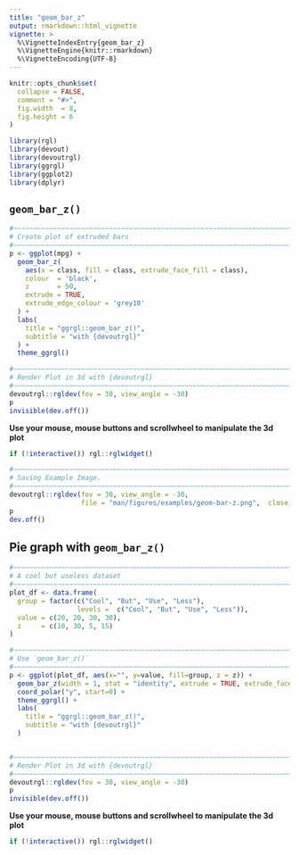 ```yaml
---
title: "geom_bar_z"
output: rmarkdown::html_vignette
vignette: >
  %\VignetteIndexEntry{geom_bar_z}
  %\VignetteEngine{knitr::rmarkdown}
  %\VignetteEncoding{UTF-8}
---
```


```r
knitr::opts_chunk$set(
  collapse = FALSE,
  comment = "#>",
  fig.width  = 8,
  fig.height = 6
)
```


```r
library(rgl)
library(devout)
library(devoutrgl)
library(ggrgl)
library(ggplot2)
library(dplyr)
```

`geom_bar_z()`
-----------------------------------------------------------------------------

```r
#~~~~~~~~~~~~~~~~~~~~~~~~~~~~~~~~~~~~~~~~~~~~~~~~~~~~~~~~~~~~~~~~~~~~~~~~~~~~
# Create plot of extruded bars
#~~~~~~~~~~~~~~~~~~~~~~~~~~~~~~~~~~~~~~~~~~~~~~~~~~~~~~~~~~~~~~~~~~~~~~~~~~~~
p <- ggplot(mpg) +
  geom_bar_z(
    aes(x = class, fill = class, extrude_face_fill = class),
    colour  = 'black',
    z       = 50, 
    extrude = TRUE,
    extrude_edge_colour = 'grey10'
  ) +
  labs(
    title = "ggrgl::geom_bar_z()",
    subtitle = "with {devoutrgl}"
  ) + 
  theme_ggrgl() 

#~~~~~~~~~~~~~~~~~~~~~~~~~~~~~~~~~~~~~~~~~~~~~~~~~~~~~~~~~~~~~~~~~~~~~~~~~~~~
# Render Plot in 3d with {devoutrgl}
#~~~~~~~~~~~~~~~~~~~~~~~~~~~~~~~~~~~~~~~~~~~~~~~~~~~~~~~~~~~~~~~~~~~~~~~~~~~~
devoutrgl::rgldev(fov = 30, view_angle = -30)
p
invisible(dev.off())
```


**Use your mouse, mouse buttons and scrollwheel to manipulate the 3d plot**

```r
if (!interactive()) rgl::rglwidget()
```




```r
#~~~~~~~~~~~~~~~~~~~~~~~~~~~~~~~~~~~~~~~~~~~~~~~~~~~~~~~~~~~~~~~~~~~~~~~~~~~~~
# Saving Example Image.
#~~~~~~~~~~~~~~~~~~~~~~~~~~~~~~~~~~~~~~~~~~~~~~~~~~~~~~~~~~~~~~~~~~~~~~~~~~~~~
devoutrgl::rgldev(fov = 30, view_angle = -30, 
                  file = "man/figures/examples/geom-bar-z.png",  close_window = TRUE, dpi = 200)
p
dev.off()
```



Pie graph with `geom_bar_z()`
-----------------------------------------------------------------------------



```r
#~~~~~~~~~~~~~~~~~~~~~~~~~~~~~~~~~~~~~~~~~~~~~~~~~~~~~~~~~~~~~~~~~~~~~~~~~~~~
# A cool but useless dataset
#~~~~~~~~~~~~~~~~~~~~~~~~~~~~~~~~~~~~~~~~~~~~~~~~~~~~~~~~~~~~~~~~~~~~~~~~~~~~
plot_df <- data.frame(
  group = factor(c("Cool", "But", "Use", "Less"), 
                 levels =  c("Cool", "But", "Use", "Less")),
  value = c(20, 20, 30, 30),
  z     = c(10, 30, 5, 15)
)

#~~~~~~~~~~~~~~~~~~~~~~~~~~~~~~~~~~~~~~~~~~~~~~~~~~~~~~~~~~~~~~~~~~~~~~~~~~~~
# Use `geom_bar_z()`
#~~~~~~~~~~~~~~~~~~~~~~~~~~~~~~~~~~~~~~~~~~~~~~~~~~~~~~~~~~~~~~~~~~~~~~~~~~~~
p <- ggplot(plot_df, aes(x="", y=value, fill=group, z = z)) +
  geom_bar_z(width = 1, stat = "identity", extrude = TRUE, extrude_face_fill = 'grey40') +
  coord_polar("y", start=0) +
  theme_ggrgl() +
  labs(
    title = "ggrgl::geom_bar_z()",
    subtitle = "with {devoutrgl}"
  ) 


#~~~~~~~~~~~~~~~~~~~~~~~~~~~~~~~~~~~~~~~~~~~~~~~~~~~~~~~~~~~~~~~~~~~~~~~~~~~~
# Render Plot in 3d with {devoutrgl}
#~~~~~~~~~~~~~~~~~~~~~~~~~~~~~~~~~~~~~~~~~~~~~~~~~~~~~~~~~~~~~~~~~~~~~~~~~~~~
devoutrgl::rgldev(fov = 30, view_angle = -30)
p
invisible(dev.off())
```



**Use your mouse, mouse buttons and scrollwheel to manipulate the 3d plot**

```r
if (!interactive()) rgl::rglwidget()
```




